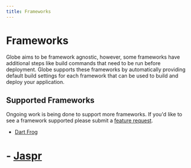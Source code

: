 ```yaml
---
title: Frameworks
---
```


# Frameworks

Globe aims to be framework agnostic, however, some frameworks have additional steps like build commands that need to be run before deployment. Globe supports these frameworks by automatically providing default build settings for each framework that can be used to build and deploy your application.

## Supported Frameworks

Ongoing work is being done to support more frameworks. If you'd like to see a framework supported please submit a [feature request](https://invertase.canny.io/globe).

- [Dart Frog](/frameworks/dart-frog)
# - [Jaspr](/frameworks/jaspr)
